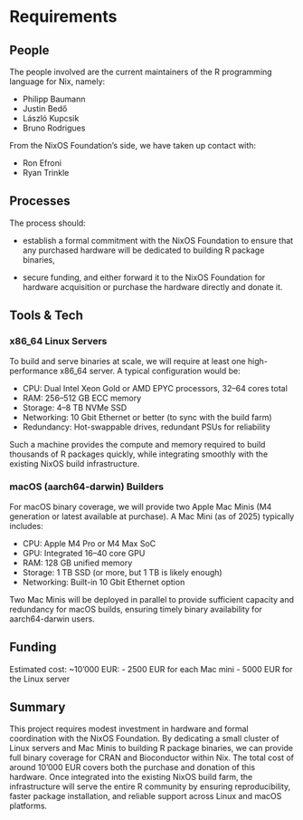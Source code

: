 # Requirements

## People

The people involved are the current maintainers of the R programming language for Nix, namely:

- Philipp Baumann
- Justin Bedő
- László Kupcsik
- Bruno Rodrigues

From the NixOS Foundation’s side, we have taken up contact with:

- Ron Efroni
- Ryan Trinkle

## Processes

The process should:

- establish a formal commitment with the NixOS Foundation to ensure that any purchased hardware will be dedicated to building R package binaries,

- secure funding, and either forward it to the NixOS Foundation for hardware acquisition or purchase the hardware directly and donate it.

## Tools & Tech

### x86_64 Linux Servers

To build and serve binaries at scale, we will require at least one high-performance x86_64 server. A typical configuration would be:

- CPU: Dual Intel Xeon Gold or AMD EPYC processors, 32–64 cores total
- RAM: 256–512 GB ECC memory
- Storage: 4–8 TB NVMe SSD
- Networking: 10 Gbit Ethernet or better (to sync with the build farm)
- Redundancy: Hot-swappable drives, redundant PSUs for reliability

Such a machine provides the compute and memory required to build thousands of R packages quickly, while integrating smoothly with the existing NixOS build infrastructure.

### macOS (aarch64-darwin) Builders

For macOS binary coverage, we will provide two Apple Mac Minis (M4 generation or latest available at purchase). 
A Mac Mini (as of 2025) typically includes:

- CPU: Apple M4 Pro or M4 Max SoC
- GPU: Integrated 16–40 core GPU
- RAM: 128 GB unified memory
- Storage: 1 TB SSD (or more, but 1 TB is likely enough)
- Networking: Built-in 10 Gbit Ethernet option

Two Mac Minis will be deployed in parallel to provide sufficient capacity and redundancy for macOS builds, ensuring timely binary availability for aarch64-darwin users.

## Funding

Estimated cost: ~10'000 EUR:
- 2500 EUR for each Mac mini
- 5000 EUR for the Linux server

## Summary

This project requires modest investment in hardware and formal coordination with the NixOS Foundation. 
By dedicating a small cluster of Linux servers and Mac Minis to building R package binaries, we can provide full binary coverage for CRAN and Bioconductor within Nix. 
The total cost of around 10'000 EUR covers both the purchase and donation of this hardware. 
Once integrated into the existing NixOS build farm, the infrastructure will serve the entire R community by ensuring reproducibility, faster package installation, and reliable support across Linux and macOS platforms.

